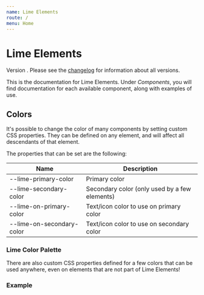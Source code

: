 ```yaml
---
name: Lime Elements
route: /
menu: Home
---
```


# Lime Elements

Version [<version>](https://github.com/Lundalogik/lime-elements/blob/v<version>/CHANGELOG.md). Please see the [changelog](https://github.com/Lundalogik/lime-elements/blob/master/CHANGELOG.md) for information about all versions.

This is the documentation for Lime Elements. Under *Components*, you will find documentation for each available component, along with examples of use.

## Colors

It's possible to change the color of many components by setting custom CSS properties. They can be defined on any element, and will affect all descendants of that element.

The properties that can be set are the following:

| Name                       | Description                                           |
| -------------------------- | ----------------------------------------------------- |
| --lime-primary-color       | Primary color                                         |
| --lime-secondary-color     | Secondary color (only used by a few elements)         |
| --lime-on-primary-color    | Text/icon color to use on primary color               |
| --lime-on-secondary-color  | Text/icon color to use on secondary color             |


### Lime Color Palette

There are also custom CSS properties defined for a few colors that can be used anywhere, even on elements that are not part of Lime Elements!

<limel-example-color-table />

### Example

<limel-example name="limel-example-color" />
